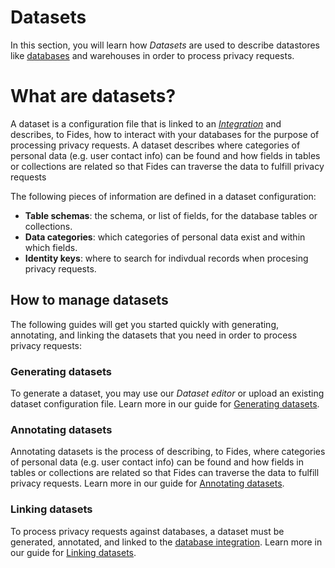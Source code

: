 
# Datasets
In this section, you will learn how _Datasets_ are used to describe datastores like [databases](/user-guides/integrations/databases) and warehouses in order to process privacy requests.

# What are datasets?
A dataset is a configuration file that is linked to an [_Integration_](/user-guides/integrations) and describes, to Fides, how to interact with your databases for the purpose of processing privacy requests. A dataset describes where categories of personal data (e.g. user contact info) can be found and how fields in tables or collections are related so that Fides can traverse the data to fulfill privacy requests

The following pieces of information are defined in a dataset configuration:
- **Table schemas**: the schema, or list of fields, for the database tables or collections.
- **Data categories**: which categories of personal data exist and within which fields.
- **Identity keys**: where to search for indivdual records when procesing privacy requests.


## How to manage datasets
The following guides will get you started quickly with generating, annotating, and linking the datasets that you need in order to process privacy requests:

### Generating datasets
To generate a dataset, you may use our _Dataset editor_ or upload an existing dataset configuration file. Learn more in our guide for [Generating datasets](/user-guides/datasets/generate-datasets).

### Annotating datasets
Annotating datasets is the process of describing, to Fides, where categories of personal data (e.g. user contact info) can be found and how fields in tables or collections are related so that Fides can traverse the data to fulfill privacy requests. Learn more in our guide for [Annotating datasets](/user-guides/datasets/annotate-datasets).

### Linking datasets
To process privacy requests against databases, a dataset must be generated, annotated, and linked to the [database integration](/user-guides/integrations).  Learn more in our guide for [Linking datasets](/user-guides/datasets/link-datasets).
